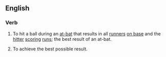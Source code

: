 ==English==
===Verb===
{{en-verb|inf=to [[hit]] a [[home]] [[run]]|hits a home run|hitting a home run|hit a home rum}}
# {{baseball}} To hit a ball during an [[at-bat]] that results in all [[runners]] [[on base]] and the [[hitter]] [[scoring]] [[runs]]; the best result of an at-bat.
# {{figuratively}} To achieve the best possible result.